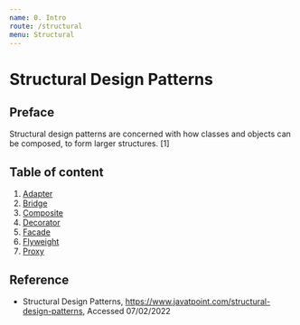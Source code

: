 ```yaml
---
name: 0. Intro
route: /structural
menu: Structural
---
```


# Structural Design Patterns

## Preface

Structural design patterns are concerned with how classes and objects can be composed, to form larger structures. [1]

## Table of content

1. [Adapter](/structural/adapter)
2. [Bridge](/structural/bridge)
3. [Composite](/structural/Composite)
4. [Decorator](/structural/decorator)
5. [Facade](/structural/facade)
6. [Flyweight](/structural/flyweight)
7. [Proxy](/structural/proxy)

## Reference

- Structural Design Patterns, https://www.javatpoint.com/structural-design-patterns, Accessed 07/02/2022

